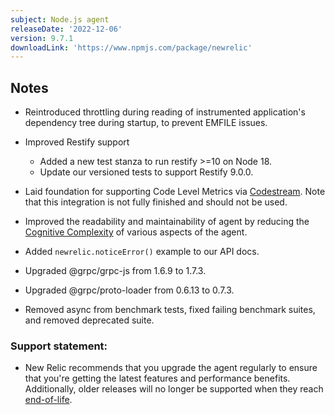 ```yaml
---
subject: Node.js agent
releaseDate: '2022-12-06'
version: 9.7.1
downloadLink: 'https://www.npmjs.com/package/newrelic'
---
```


## Notes

* Reintroduced throttling during reading of instrumented application's dependency tree during startup, to prevent EMFILE issues.

* Improved Restify support
  * Added a new test stanza to run restify >=10 on Node 18.
  * Update our versioned tests to support Restify 9.0.0.

* Laid foundation for supporting Code Level Metrics via [Codestream](https://docs.newrelic.com/docs/codestream/how-use-codestream/performance-monitoring/). Note that this integration is not fully finished and should not be used.

* Improved the readability and maintainability of agent by reducing the [Cognitive Complexity](https://www.sonarsource.com/resources/cognitive-complexity/) of various aspects of the agent.

* Added `newrelic.noticeError()` example to our API docs.

* Upgraded @grpc/grpc-js from 1.6.9 to 1.7.3.

* Upgraded @grpc/proto-loader from 0.6.13 to 0.7.3.

* Removed async from benchmark tests, fixed failing benchmark suites, and removed deprecated suite.


### Support statement:

* New Relic recommends that you upgrade the agent regularly to ensure that you're getting the latest features and performance benefits. Additionally, older releases will no longer be supported when they reach [end-of-life](/docs/using-new-relic/cross-product-functions/install-configure/notification-changes-new-relic-saas-features-distributed-software).